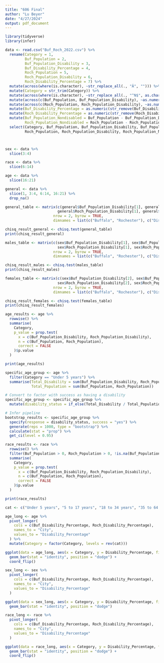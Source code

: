 ---
title: "606 Final"
author: "Lu Beyer"
date: "4/27/2024"
output: pdf_document
---


```{r}
library(tidyverse)
library(infer)

data <- read.csv("Buf_Roch_2022.csv") %>% 
  rename(Category = 1,
         Buf_Population = 2,
         Buf_Population_Disability = 3,
         Buf_Disability_Percentage = 4,
         Roch_Population = 5,
         Roch_Population_Disability = 6,
         Roch_Disability_Percentage = 7) %>% 
  mutate(across(where(is.character), ~str_replace_all(., "Â", ""))) %>%
  mutate(Category = str_trim(Category)) %>% 
  mutate(across(where(is.character), ~str_replace_all(., "^N$", as.character(NA)))) %>% 
  mutate(across(c(Buf_Population, Buf_Population_Disability), ~as.numeric(str_replace_all(., ",", "")))) %>% 
  mutate(across(c(Roch_Population, Roch_Population_Disability), ~as.numeric(str_replace_all(., ",", "")))) %>% 
  mutate(Buf_Disability_Percentage = as.numeric(str_remove(Buf_Disability_Percentage, "%")) / 100) %>% 
  mutate(Roch_Disability_Percentage = as.numeric(str_remove(Roch_Disability_Percentage, "%")) / 100) %>% 
  mutate(Buf_Population_Nondisabled = Buf_Population - Buf_Population_Disability,
         Roch_Population_Nondisabled = Roch_Population - Roch_Population_Disability) %>% 
  select(Category, Buf_Population, Buf_Population_Disability, Buf_Population_Nondisabled, Buf_Disability_Percentage,
         Roch_Population, Roch_Population_Disability, Roch_Population_Nondisabled, Roch_Disability_Percentage)



sex <- data %>% 
  slice(3:4)

race <- data %>% 
  slice(6:14)

age <- data %>% 
  slice(16:21)

general <- data %>% 
  slice(1, 3:4, 6:14, 16:21) %>% 
  drop_na()
```

```{r}
general_table <- matrix(c(general$Buf_Population_Disability[1], general$Buf_Population_Nondisabled[1],
                        general$Roch_Population_Disability[1], general$Roch_Population_Nondisabled[1]),
                      nrow = 2, byrow = TRUE,
                      dimnames = list(c("Buffalo", "Rochester"), c("Disability", "No Disability")))

chisq_result_general <- chisq.test(general_table)
print(chisq_result_general)
```


```{r}
males_table <- matrix(c(sex$Buf_Population_Disability[1], sex$Buf_Population_Nondisabled[1],
                        sex$Roch_Population_Disability[1], sex$Roch_Population_Nondisabled[1]),
                      nrow = 2, byrow = TRUE,
                      dimnames = list(c("Buffalo", "Rochester"), c("Disability", "No Disability")))

chisq_result_males <- chisq.test(males_table)
print(chisq_result_males)
```

```{r}
females_table <- matrix(c(sex$Buf_Population_Disability[2], sex$Buf_Population_Nondisabled[2],
                        sex$Roch_Population_Disability[2], sex$Roch_Population_Nondisabled[2]),
                      nrow = 2, byrow = TRUE,
                      dimnames = list(c("Buffalo", "Rochester"), c("Disability", "No Disability")))

chisq_result_females <- chisq.test(females_table)
print(chisq_result_females)
```

```{r}

age_results <- age %>% 
  rowwise() %>%
  summarise(
    Category,
    p_value = prop.test(
      x = c(Buf_Population_Disability, Roch_Population_Disability), 
      n = c(Buf_Population, Roch_Population),
      correct = FALSE  
    )$p.value
  )

print(age_results)
```
```{r}
specific_age_group <- age %>%
  filter(Category == "Under 5 years") %>%
  summarise(Total_Disability = sum(Buf_Population_Disability, Roch_Population_Disability),
            Total_Population = sum(Buf_Population, Roch_Population))

# Convert to factor with success as having a disability
specific_age_group <- specific_age_group %>%
  mutate(disability_status = if_else(Total_Disability / Total_Population > 0.5, "yes", "no"))

# Infer pipeline
bootstrap_results <- specific_age_group %>%
  specify(response = disability_status, success = "yes") %>%
  generate(reps = 1000, type = "bootstrap") %>%
  calculate(stat = "prop") %>%
  get_ci(level = 0.95)
```

```{r}
race_results <- race %>% 
  rowwise() %>%
  filter(Buf_Population > 0, Roch_Population > 0, !is.na(Buf_Population_Disability), !is.na(Roch_Population_Disability)) %>%
  summarise(
    Category,
    p_value = prop.test(
      x = c(Buf_Population_Disability, Roch_Population_Disability), 
      n = c(Buf_Population, Roch_Population),
      correct = FALSE  
    )$p.value
  )

print(race_results)

```

```{r}
cat <- c("Under 5 years", "5 to 17 years", "18 to 34 years", "35 to 64 years", "65 to 74 years", "75 years and over")

age_long <- age %>%
  pivot_longer(
    cols = c(Buf_Disability_Percentage, Roch_Disability_Percentage),
    names_to = "City",
    values_to = "Disability_Percentage"
  ) %>%
  mutate(Category = factor(Category, levels = rev(cat))) 

ggplot(data = age_long, aes(x = Category, y = Disability_Percentage, fill = City)) +
  geom_bar(stat = "identity", position = "dodge") +
  coord_flip()
```

```{r}
sex_long <- sex %>%
  pivot_longer(
    cols = c(Buf_Disability_Percentage, Roch_Disability_Percentage),
    names_to = "City",
    values_to = "Disability_Percentage"
  )

ggplot(data = sex_long, aes(x = Category, y = Disability_Percentage, fill = City)) +
  geom_bar(stat = "identity", position = "dodge")
```

```{r}
race_long <- race %>%
  pivot_longer(
    cols = c(Buf_Disability_Percentage, Roch_Disability_Percentage),
    names_to = "City",
    values_to = "Disability_Percentage"
  )

ggplot(data = race_long, aes(x = Category, y = Disability_Percentage, fill = City)) +
  geom_bar(stat = "identity", position = "dodge") +
  coord_flip()
```
